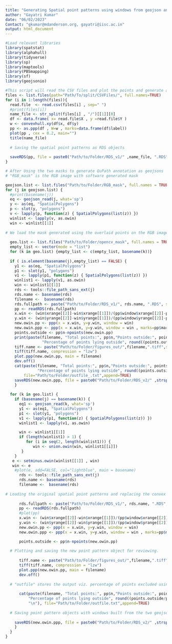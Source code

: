 ```yaml
---
title: "Generating Spatial point patterns using windows from geojson annotations"
author: "Gayatri Kumar"
date: "06/02/2023"
Contact: "gkumar@mdanderson.org, gayatri@iisc.ac.in"
output: html_document
---
```

```r
#Load relevant libraries
library(spatstat)
library(alphahull)
library(tidyverse)
library(sp)
library(maptools)
library(PBSmapping)
library(sf)
library(geojsonio)
```

```r
#This script will read the CSV files and plot the points and generate an RDS file with a convex window
files <- list.files(path="Path/To/split/CSVFiles/", full.names=TRUE)
for (i in 1:length(files)){
  read.file  <- read.csv(files[i] , sep=" ")
  #print(files[i])
  name_file <- str_split(files[i] , "/")[[1]][8]
  df <- data.frame( x= read.file$X , y =read.file$Y )
  w <- convexhull.xy(df$x, df$y)
  pp <- as.ppp(df , W=w , marks=data.frame(df$label))
  plot(pp , cex = 0.2, main="")
  title(name_file)
  
  # Saving the spatial point patterns as RDS objects
  
  saveRDS(pp, file = paste0("Path/to/Folder/RDS_v1/" ,name_file, ".RDS"))
}

```


```r
# After Using the two masks to generate QuPath annotation as geojsons
# "RGB_mask" is the RGB image with software generated mask

geojson.list <- list.files("Path/to/Folder/RGB_mask", full.names = TRUE)
for (j in geojson.list) {
  #print(basename(j))
  eq <- geojson_read(j, what='sp')
  y <- as(eq, "SpatialPolygons")
  p <- slot(y, "polygons")
  v <- lapply(p, function(z) { SpatialPolygons(list(z)) })
  winlist <- lapply(v, as.owin)
  win <- winlist[[1]]
  
# We load the mask generated using the overlaid points on the RGB image with the mask
  
  geo.list <- list.files("Path/to/Folder/opencv_mask", full.names = TRUE)
  empty_list <- vector(mode = "list")
  for (k in geo.list) {empty_list <- c(empty_list, basename(k))}
  
  if ( is.element(basename(j),empty_list) == FALSE) {
    y1 <- as(eq, "SpatialPolygons")
    p1 <- slot(y1, "polygons")
    v1 <- lapply(p1, function(z) { SpatialPolygons(list(z)) })
    winlist1 <- lapply(v1, as.owin)
    win <- winlist1[[1]]
    rds <- tools::file_path_sans_ext(j)
    rds.name <- basename(rds)
    filename <-  basename(rds)
    rds.fullpath <- paste("Path/to/Folder/RDS_v1/", rds.name, ".RDS", sep="")
    pp <- readRDS(rds.fullpath)
    x.win <- (win$xrange[[2]]-win$xrange[[1]])/(pp$window$xrange[[2]]-pp$window$xrange[[1]])*(pp$x-pp$window$xrange[[1]])+win$xrange[[1]]
    y.win <- (win$yrange[[2]]-win$yrange[[1]])/(pp$window$yrange[[2]]-pp$window$yrange[[1]])*(pp$y-pp$window$yrange[[1]])+win$yrange[[1]]
    new.owin.pp <- ppp(x = x.win, y=y.win, window = win)
    new.owin.ppp <- ppp(x = x.win, y=y.win, window = win , marks=pp$marks)
    points.outside <- pp$n-npoints(new.owin.pp)
    print(paste(filename, "Total points:", pp$n,"Points outside:", points.outside,
                "Percentage of points lying outside", round((points.outside/pp$n)*100,2)))
    tiff.name <- paste("Path/to/Folder/figures_out/",filename,".tiff",sep = "")
    tiff(tiff.name, compression = "lzw")
    plot.ppp(new.owin.pp, main = filename)
    dev.off()
    cat(paste(filename, "Total points:", pp$n,"Points outside:", points.outside,
              "Percentage of points lying outside", round((points.outside/pp$n)*100,2) , "\n"),
        file="Path/to/Folder/outfile_.txt",append=TRUE)
    saveRDS(new.owin.ppp, file = paste0("Path/to/Folder/RDS_v2/" ,strsplit(basename(j) , ".geojson")[[1]], ".RDS"))
    }
  
  for (k in geo.list) {
    if (basename(j) == basename(k)) {
      eq1 <- geojson_read(k, what='sp')
      y1 <- as(eq1, "SpatialPolygons")
      p1 <- slot(y1, "polygons")
      v1 <- lapply(p1, function(z) { SpatialPolygons(list(z)) })
      winlist1 <- lapply(v1, as.owin)

      win <- winlist1[[1]]
      if (length(winlist1) > 1) {
         for (i in seq(2, length(winlist1))) {
            win <- union.owin(win, winlist1[[i]])
       }
    }
   e <- setminus.owin(winlist[[1]] , win)
   win <- e
    #plot(e, add=FALSE, col="lightblue", main = basename)
      rds <- tools::file_path_sans_ext(j)
      rds.name <- basename(rds)
      filename <-  basename(rds)
      
# Loading the original spatial point patterns and replacing the convex window with the new       annotation.
      
      rds.fullpath <- paste("Path/to/Folder/RDS_v1/", rds.name, ".RDS", sep="")
      pp <- readRDS(rds.fullpath)
      #plot(pp)
      x.win <- (win$xrange[[2]]-win$xrange[[1]])/(pp$window$xrange[[2]]-pp$window$xrange[[1]])*(pp$x-pp$window$xrange[[1]])+win$xrange[[1]]
      y.win <- (win$yrange[[2]]-win$yrange[[1]])/(pp$window$yrange[[2]]-pp$window$yrange[[1]])*(pp$y-pp$window$yrange[[1]])+win$yrange[[1]]
      new.owin.pp <- ppp(x = x.win, y=y.win, window = win)
      new.owin.ppp <- ppp(x = x.win, y=y.win, window = win , marks=pp$marks)

      points.outside <- pp$n-npoints(new.owin.pp)
      
  # Plotting and saving the new point pattern object for reviewing.
      
      tiff.name <- paste("Path/to/Folder/figures_out/",filename,".tiff",sep = "")
      tiff(tiff.name, compression = "lzw")
      plot.ppp(new.owin.pp, main = filename)
      dev.off()
      
  # "outfile" stores the output viz. percentage of points excluded using the two annotations
      
      cat(paste(filename, "Total points:", pp$n,"Points outside:", points.outside,
          "Percentage of points lying outside", round((points.outside/pp$n)*100,2) ,
          "\n"), file="Path/to/Folder/outfile.txt",append=TRUE)
      
  # Saving point pattern objects with windows built from the two geojson annotations.
      
    saveRDS(new.owin.ppp, file = paste0("Path/to/Folder/RDS_v2/" ,strsplit(basename(j) , ".geojson")[[1]], ".RDS"))
    }
  }
}

```


